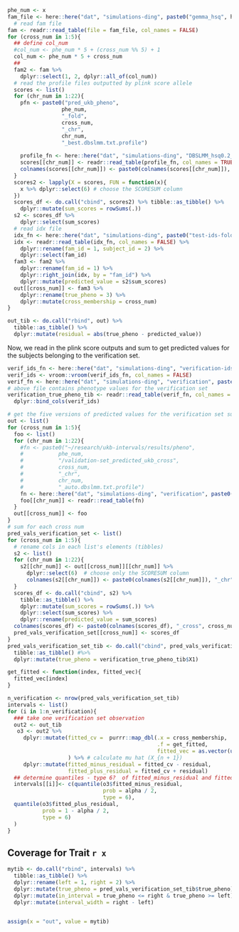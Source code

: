

```r
phe_num <- x
fam_file <- here::here("dat", "simulations-ding", paste0("gemma_hsq", hsq, "_pcausal", pcausal), "chr1.fam")
  # read fam file
fam <- readr::read_table(file = fam_file, col_names = FALSE)
for (cross_num in 1:5){
  ## define col_num
  #col_num <- phe_num * 5 + (cross_num %% 5) + 1 
  col_num <- phe_num * 5 + cross_num
  ## 
  fam2 <- fam %>%
    dplyr::select(1, 2, dplyr::all_of(col_num)) 
  # read the profile files outputted by plink score allele
  scores <- list()
  for (chr_num in 1:22){
    pfn <- paste0("pred_ukb_pheno", 
                 phe_num, 
                 "_fold", 
                 cross_num, 
                 "_chr", 
                 chr_num, 
                 "_best.dbslmm.txt.profile")
    
    profile_fn <- here::here("dat", "simulations-ding", "DBSLMM_hsq0.2_pcausal0.001", pfn)
    scores[[chr_num]] <- readr::read_table(profile_fn, col_names = TRUE)
    colnames(scores[[chr_num]]) <- paste0(colnames(scores[[chr_num]]), "_chr", chr_num)
  }
  scores2 <- lapply(X = scores, FUN = function(x){
    x %>% dplyr::select(6) # choose the SCORESUM column
  })
  scores_df <- do.call("cbind", scores2) %>% tibble::as_tibble() %>%
    dplyr::mutate(sum_scores = rowSums(.))
  s2 <- scores_df %>%
    dplyr::select(sum_scores)
  # read idx file
  idx_fn <- here::here("dat", "simulations-ding", paste0("test-ids-fold", cross_num, ".txt")) 
  idx <- readr::read_table(idx_fn, col_names = FALSE) %>%
    dplyr::rename(fam_id = 1, subject_id = 2) %>%
    dplyr::select(fam_id)
  fam3 <- fam2 %>%
    dplyr::rename(fam_id = 1) %>%
    dplyr::right_join(idx, by = "fam_id") %>%
    dplyr::mutate(predicted_value = s2$sum_scores) 
  out[[cross_num]] <- fam3 %>%
    dplyr::rename(true_pheno = 3) %>%
    dplyr::mutate(cross_membership = cross_num)
}  
```

```r
out_tib <- do.call("rbind", out) %>% 
  tibble::as_tibble() %>% 
  dplyr::mutate(residual = abs(true_pheno - predicted_value))
```

Now, we read in the plink score outputs and sum to get predicted values for the 
subjects belonging to the verification set.


```r
verif_ids_fn <- here::here("dat", "simulations-ding", "verification-ids.txt")
verif_ids <- vroom::vroom(verif_ids_fn, col_names = FALSE)
verif_fn <- here::here("dat", "simulations-ding", "verification", paste0("pheno", phe_num, ".txt"))
# above file contains phenotype values for the verification set
verification_true_pheno_tib <- readr::read_table(verif_fn, col_names = FALSE) %>%
  dplyr::bind_cols(verif_ids)
```

```r

# get the five versions of predicted values for the verification set subjects
out <- list()
for (cross_num in 1:5){
  foo <- list()
  for (chr_num in 1:22){
    #fn <- paste0("~/research/ukb-intervals/results/pheno", 
    #           phe_num, 
    #           "/validation-set_predicted_ukb_cross", 
    #           cross_num, 
    #           "_chr", 
    #           chr_num, 
    #           "_auto.dbslmm.txt.profile")
    fn <- here::here("dat", "simulations-ding", "verification", paste0("allele-scores_hsq", hsq, "_pcausal", pcausal), paste0("pred_ukb_pheno", phe_num, "_fold", cross_num, "_chr", chr_num, "_best.dbslmm.txt.profile"))
    foo[[chr_num]] <- readr::read_table(fn) 
  }
  out[[cross_num]] <- foo 
}
# sum for each cross num
pred_vals_verification_set <- list()
for (cross_num in 1:5){
  # rename cols in each list's elements (tibbles)
  s2 <- list()
  for (chr_num in 1:22){
    s2[[chr_num]] <- out[[cross_num]][[chr_num]] %>%
      dplyr::select(6)  # choose only the SCORESUM column
      colnames(s2[[chr_num]]) <- paste0(colnames(s2[[chr_num]]), "_chr", chr_num) 
  }
  scores_df <- do.call("cbind", s2) %>% 
    tibble::as_tibble() %>%
    dplyr::mutate(sum_scores = rowSums(.)) %>%
    dplyr::select(sum_scores) %>%
    dplyr::rename(predicted_value = sum_scores)
  colnames(scores_df) <- paste0(colnames(scores_df), "_cross", cross_num)
  pred_vals_verification_set[[cross_num]] <- scores_df
}
pred_vals_verification_set_tib <- do.call("cbind", pred_vals_verification_set) %>%
  tibble::as_tibble() #%>%
  dplyr::mutate(true_pheno = verification_true_pheno_tib$X1)
```



```r
get_fitted <- function(index, fitted_vec){
  fitted_vec[index]
}

n_verification <- nrow(pred_vals_verification_set_tib)
intervals <- list()
for (i in 1:n_verification){
  ### take one verification set observation
  out2 <- out_tib 
   o3 <- out2 %>% 
     dplyr::mutate(fitted_cv =  purrr::map_dbl(.x = cross_membership, 
                                               .f = get_fitted, 
                                               fitted_vec = as.vector(unlist(pred_vals_verification_set_tib[i, 1:5])))
                   ) %>% # calculate mu hat (X_{n + 1})
     dplyr::mutate(fitted_minus_residual = fitted_cv - residual, 
                   fitted_plus_residual = fitted_cv + residual)
  ## determine quantiles - type 6?  of fitted_minus_residual and fitted_plus_residual
  intervals[[i]]<- c(quantile(o3$fitted_minus_residual, 
                              prob = alpha / 2, 
                              type = 6), 
  quantile(o3$fitted_plus_residual, 
           prob = 1 - alpha / 2, 
           type = 6)
  )
}
```


## Coverage for Trait `r x`

```r
mytib <- do.call("rbind", intervals) %>% 
  tibble::as_tibble() %>%
  dplyr::rename(left = 1, right = 2) %>%
  dplyr::mutate(true_pheno = pred_vals_verification_set_tib$true_pheno) %>%
  dplyr::mutate(in_interval = true_pheno <= right & true_pheno >= left) %>%
  dplyr::mutate(interval_width = right - left)
 

```

```r
assign(x = "out", value = mytib)
```




